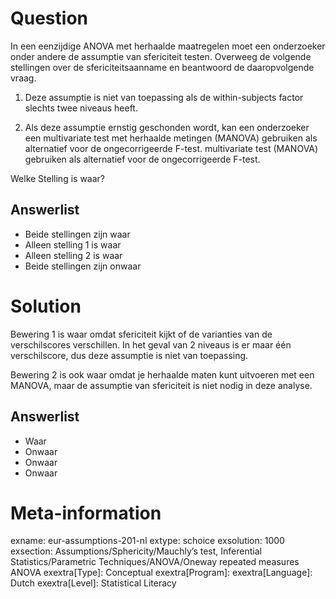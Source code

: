 Question
========
In een eenzijdige ANOVA met herhaalde maatregelen moet een onderzoeker onder andere de assumptie van sfericiteit testen. Overweeg de volgende stellingen over de sfericiteitsaanname en beantwoord de daaropvolgende vraag.

1. Deze assumptie is niet van toepassing als de within-subjects factor slechts twee niveaus heeft.

2. Als deze assumptie ernstig geschonden wordt, kan een onderzoeker een multivariate test met herhaalde metingen (MANOVA) gebruiken als alternatief voor de ongecorrigeerde F-test. multivariate test (MANOVA) gebruiken als alternatief voor de ongecorrigeerde F-test.

Welke Stelling is waar?

Answerlist
----------
* Beide stellingen zijn waar
* Alleen stelling 1 is waar
* Alleen stelling 2 is waar
* Beide stellingen zijn onwaar


Solution
========
Bewering 1 is waar omdat sfericiteit kijkt of de varianties van de verschilscores verschillen. In het geval van 2 niveaus is er maar één verschilscore, dus deze assumptie is niet van toepassing.

Bewering 2 is ook waar omdat je herhaalde maten kunt uitvoeren met een MANOVA, maar de assumptie van sfericiteit is niet nodig in deze analyse.

Answerlist
----------
* Waar
* Onwaar
* Onwaar
* Onwaar

Meta-information
================
exname: eur-assumptions-201-nl
extype: schoice
exsolution: 1000
exsection: Assumptions/Sphericity/Mauchly's test, Inferential Statistics/Parametric Techniques/ANOVA/Oneway repeated measures ANOVA
exextra[Type]: Conceptual
exextra[Program]: 
exextra[Language]: Dutch
exextra[Level]: Statistical Literacy
